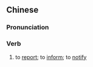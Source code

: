 {{also|报说}}
==Chinese==
{{zh-forms|s=报说}}

===Pronunciation===
{{zh-pron
|m=bàoshuō
|mn=pò-soeh/pò-seh
|cat=v
}}

===Verb===
{{zh-verb}}

# {{lb|zh|literary}} to [[report]]; to [[inform]]; to [[notify]]